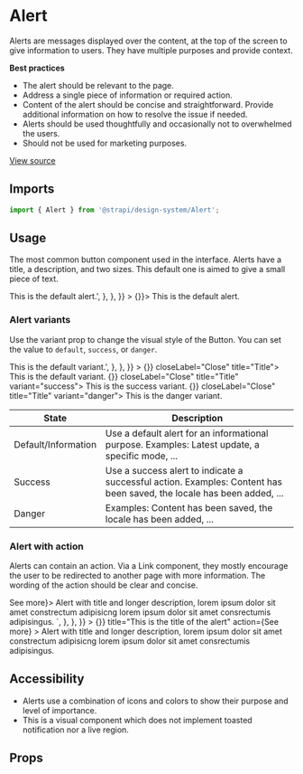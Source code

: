 <!--- Alert.stories.mdx --->


<Meta title="Design System/Components/Alert" component={Alert} />

# Alert

Alerts are messages displayed over the content, at the top of the screen to give information to users. They have multiple purposes and provide context.

**Best practices**

- The alert should be relevant to the page.
- Address a single piece of information or required action.
- Content of the alert should be concise and straightforward. Provide additional information on how to resolve the issue if needed.
- Alerts should be used thoughtfully and occasionally not to overwhelmed the users.
- Should not be used for marketing purposes.

[View source](https://github.com/strapi/design-system/tree/main/packages/strapi-design-system/src/Alert)

## Imports

```js
import { Alert } from '@strapi/design-system/Alert';
```

## Usage

The most common button component used in the interface. Alerts have a title, a description, and two sizes. This default one is aimed to give a small piece of text.

<Canvas withSource="open">
  <Story
    name="base"
    parameters={{
      docs: {
        source: {
          code: '<Alert closeLabel="Close alert" title="Title">This is the default alert.</Alert>',
        },
      },
    }}
  >
    <Box style={{ width: 700 }}>
      <Alert closeLabel="Close alert" title="Title" onClose={() => {}}>
        This is the default alert.
      </Alert>
    </Box>
  </Story>
</Canvas>

### Alert variants

Use the variant prop to change the visual style of the Button.
You can set the value to `default`, `success`, or `danger`.

<Canvas withSource="open">
  <Story
    name="variants"
    parameters={{
      docs: {
        source: {
          code: '<Alert closeLabel="Close alert" title="Title" variant="success">This is the default variant.</Alert>',
        },
      },
    }}
  >
    <Box style={{ width: 700 }}>
      <Stack size={1}>
        <Alert onClose={() => {}} closeLabel="Close" title="Title">
          This is the default variant.
        </Alert>
        <Alert onClose={() => {}} closeLabel="Close" title="Title" variant="success">
          This is the success variant.
        </Alert>
        <Alert onClose={() => {}} closeLabel="Close" title="Title" variant="danger">
          This is the danger variant.
        </Alert>
      </Stack>
    </Box>
  </Story>
</Canvas>

| State               | Description                                                                                                           |
| ------------------- | --------------------------------------------------------------------------------------------------------------------- |
| Default/Information | Use a default alert for an informational purpose. Examples: Latest update, a specific mode, ...                       |
| Success             | Use a success alert to indicate a successful action. Examples: Content has been saved, the locale has been added, ... |
| Danger              | Examples: Content has been saved, the locale has been added, ...                                                      |

### Alert with action

Alerts can contain an action. Via a Link component, they mostly encourage the user to be redirected to another page with more information. The wording of the action should be clear and concise.

<Canvas withSource="open">
  <Story
    name="with action"
    parameters={{
      docs: {
        source: {
          code: `
<Alert closeLabel="Close alert" title="This is the title of the alert" action={<Link to="/somewhere">See more</Link>}>
  Alert with title and longer description, lorem ipsum dolor sit amet constrectum adipisicng lorem ipsum dolor sit
  amet consrectumis adipisingus.
</Alert>`,
        },
      },
    }}
  >
    <Box style={{ width: 700 }}>
      <Alert
        closeLabel="Close"
        onClose={() => {}}
        title="This is the title of the alert"
        action={<Link to="/somewhere">See more</Link>}
      >
        Alert with title and longer description, lorem ipsum dolor sit amet constrectum adipisicng lorem ipsum dolor sit
        amet consrectumis adipisingus.
      </Alert>
    </Box>
  </Story>
</Canvas>

## Accessibility

- Alerts use a combination of icons and colors to show their purpose and level of importance.
- This is a visual component which does not implement toasted notification nor a live region.

## Props

<ArgsTable of={Alert} />
